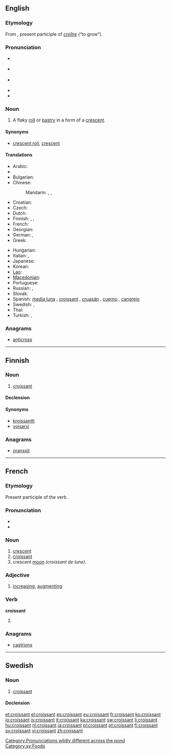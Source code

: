 {{also|Croissant}}
==English==
{{wikipedia}}

===Etymology===
From {{etyl|fr}} {{term|croissant||crescent|lang=fr}}, present participle of ''[[croître]]'' (“to grow”).

===Pronunciation===
* {{a|Canada}} {{IPA|/kɹwɒˈsɑ̃/|/kɹwəˈsɑ̃/}}
* {{a|UK}} {{IPA|/ˈkwasɑ̃/|/ˈkɹwasɑ̃/}}
* {{a|US}} {{IPA|/kɹəˈsɑnt/|/kɹwəˈsɑ̃/}}
* {{audio|en-ca-croissant.ogg|Audio (CA)}}
* {{audio|en-us-croissant.ogg|Audio (US)}}

===Noun===
{{en-noun}}

# A flaky [[roll]] or [[pastry]] in a form of a [[crescent]].

====Synonyms====
* [[crescent roll]], [[crescent]]

====Translations====
{{trans-top|a flaky roll or pastry in a form of a crescent}}
* Arabic: {{t|ar|كرواسان|m|tr=kruwasaan}}
* {{trreq|hy}}
* Bulgarian: {{t|bg|кроасан|sc=Cyrl}}
* Chinese:
*: Mandarin: {{t|cmn|牛角面包|tr=niújiǎo miàobāo|sc=Hani}}, {{t|cmn|新月形麵包|sc=Hani}}, {{t|cmn|新月形面包|tr=xīnyuè xíng miànbāo|sc=Hani}}
* Croatian: {{t-|hr|kroasan|m}}
* Czech: {{t-|cs|rohlík|m}}
* Dutch: {{t+|nl|croissant|m}}
* Finnish: {{t-|fi|voisarvi}},  {{t+|fi|croissant}},  {{t-|fi|kroissantti}}
* French: {{t+|fr|croissant|m}}
* Georgian: {{t|ka|კროასანი|sc=Geor|xs=Georgian}}
* German: {{t-|de|Croissant|n}}, {{t+|de|Hörnchen|n}}
* Greek: {{t|el|κρουασάν|n|tr=krouasán}}
{{trans-mid}}
* Hungarian: {{t+|hu|croissant}}
* Italian: {{t-|it|brioche|f}}, {{t-|it|cornetto|m}}
* Japanese: {{t-|ja|クロワッサン|tr=kurowassan}}
* Korean: {{t|ko|크르와상|tr=keureuwasang|sc=Hang}}
* [[Lao]]: {{t-|lo|ຄົວຊ່ອງ|tr=khua-sööng|sc=Laoo|xs=Lao}}
* [[Macedonian]]: {{t|mk|кроасан|m|tr=kroasán}}
* Portuguese: {{t+|pt|croissant|m}}
* Russian: {{t+|ru|круассан|m|tr=kruassán}},  {{t|ru|рогалик|m|tr=rogálik}}
* Slovak: {{t-|sk|rožok|m}}
* Spanish: [[media luna]] {{f}}, [[croissant]] {{m}}, [[cruasán]] {{m}}, [[cuerno]] {{m}}, [[cangrejo]] {{m}} {{qualifier|Costa Rica}}
* Swedish: {{t|sv|giffel|c}}, {{t-|sv|croissant|c}}
* Thai: {{t-|th|ครัวซองต์|tr=khrwasawng}}
* Turkish: {{t|tr|kruvasan}},  {{t|tr|kruasan}}
{{trans-bottom}}

===Anagrams===
* [[anticross#English|anticross]]

[[Category:Pronunciations wildly different across the pond]]

----

==Finnish==

===Noun===
{{fi-noun}}

# [[#English|croissant]]

====Declension====
{{fi-decl-risti|croissant}}

====Synonyms====
* [[kroissantti]]
* [[voisarvi]]

===Anagrams===
* [[oranssit#Finnish|oranssit]]

----

==French==

===Etymology===
Present participle of the verb {{term|croître||to increase|lang=fr}}.

===Pronunciation===
* {{IPA|/kʁwasɑ̃/|lang=fr}}
* {{audio|Fr-croissant2.ogg|Audio (FR)}}

===Noun===
{{fr-noun|m}}

# [[crescent]]
# [[#English|croissant]]
# crescent [[moon]] ''(croissant de lune)''.

===Adjective===
{{fr-adj}}

# [[increase|increasing]], [[augment]]ing

===Verb===
'''croissant'''

# {{present participle of|croître|lang=fr}}

===Anagrams===
* [[castrions#French|castrions]]

----

==Swedish==

===Noun===
{{sv-noun|g=c}}

# [[#English|croissant]]

====Declension====
{{sv-noun-reg-er}}

[[Category:sv:Foods]]

[[et:croissant]]
[[el:croissant]]
[[es:croissant]]
[[eu:croissant]]
[[fr:croissant]]
[[ko:croissant]]
[[io:croissant]]
[[is:croissant]]
[[it:croissant]]
[[ka:croissant]]
[[sw:croissant]]
[[li:croissant]]
[[hu:croissant]]
[[nl:croissant]]
[[ja:croissant]]
[[pl:croissant]]
[[pt:croissant]]
[[fi:croissant]]
[[sv:croissant]]
[[vi:croissant]]
[[zh:croissant]]